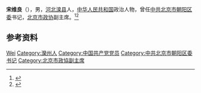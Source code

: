 '''宋维良'''（{{bd|1938年|6月|}}），男，[[河北|河北]][[滦县|滦县]]人，[[中华人民共和国|中华人民共和国]]政治人物，曾任[[中共北京市朝阳区委|中共北京市朝阳区委]]书记，[[北京市政协|北京市政协]]副主席。<ref>{{Cite book|title=中华人民共和国职官志|author=何虎生, 李耀东, 向常福主编|publisher=中国社会出版社|year=2003|isbn=9787800883934|location=北京|pages=}}</ref><ref>{{Cite web|title=政协北京市九届委员会主席副主席|url=http://www.bjzx.gov.cn/zhuanti/meeting94/ld.html|accessdate=2020-09-24|work=北京政协}}{{Dead link}}</ref>

== 参考资料 ==
{{reflist}}

{{中国人物小作品}}

{{Authority control}}
{{DEFAULTSORT:Song宋}}
[[Category:宋姓|Wei]]
[[Category:灤州人|Category:灤州人]]
[[Category:中国共产党党员|Category:中国共产党党员]]
[[Category:中共北京市朝阳区委书记|Category:中共北京市朝阳区委书记]]
[[Category:北京市政協副主席|Category:北京市政協副主席]]